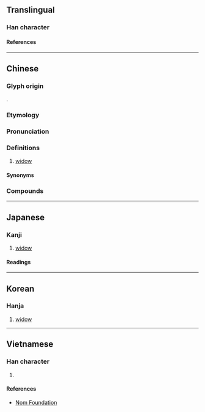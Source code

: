 {{character info/new}}
==Translingual==

===Han character===
{{Han char|rn=38|rad=女|as=17|sn=20|four=41463|canj=VMBU|ids=⿰女霜}}

====References====
{{Han ref|kx=0273.430|dkj=06885|dj=0542.180|hdz=21090.070|uh=5B40}}

----

==Chinese==
{{zh-forms|alt=霜,㜀}}

===Glyph origin===
{{Han etym}}
{{Han compound|女|霜|c1=s|c2=p|t1=woman|ls=psc}}.

===Etymology===
{{rfe|zh}}

===Pronunciation===
{{zh-pron
|m=shuāng
|m-s=
|c=soeng1
|c-t=song1
|g=
|h=gd=song1
|j=
|mb=só̤ng
|md=sŏng
|mn=song/twv:sng
|mn-t=seng1
|w=1saan
|x=xyan1
|mc=y
|oc=y
|ma=y
|cat=n
}}

===Definitions===
{{zh-hanzi}}

# [[widow]]

====Synonyms====
{{zh-dial|寡婦}}

===Compounds===
{{zh-der|孀居|孀母|居孀|富孀|孀妻|孀婦|遺孀|媰孀|孀單|孀姑|孀娥|孀嫠|孀孤|孀寡|孀節|孀閨|孀雌|孤孀|寡孀|艾孀}}

----

==Japanese==

===Kanji===
{{ja-kanji|grade=|rs=女17}}

# [[widow]]

====Readings====
{{ja-readings
|on=そう
|kun=やもめ
}}

----

==Korean==

===Hanja===
{{ko-hanja|상}}

# [[widow]]

----

==Vietnamese==

===Han character===
{{vi-readings|rs=女17|reading=sương}}

# {{defn|lang=vi|sort=女17}}

====References====
* [http://nomfoundation.org/common/nom_details.php?codepoint=5b40 Nom Foundation]